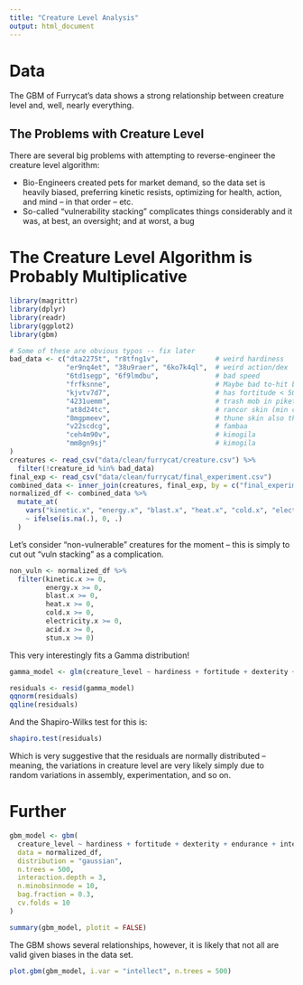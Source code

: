 ```yaml
---
title: "Creature Level Analysis"
output: html_document
---
```


# Data

The GBM of Furrycat's data shows a strong relationship between creature level and, well, nearly everything.


## The Problems with Creature Level

There are several big problems with attempting to reverse-engineer the creature level algorithm:

- Bio-Engineers created pets for market demand, so the data set is heavily biased, preferring kinetic resists, optimizing for health, action, and mind -- in that order -- etc.
- So-called "vulnerability stacking" complicates things considerably and it was, at best, an oversight; and at worst, a bug

# The Creature Level Algorithm is Probably Multiplicative

```r
library(magrittr)
library(dplyr)
library(readr)
library(ggplot2)
library(gbm)

# Some of these are obvious typos -- fix later
bad_data <- c("dta2275t", "r8tfng1v",              # weird hardiness
              "er9nq4et", "38u9raer", "6ko7k4ql",  # weird action/dex
              "6td1segp", "6f9lmdbu",              # bad speed
              "frfksnne",                          # Maybe bad to-hit but interesting...
              "kjvtv7d7",                          # has fortitude < 500 AND light armor?
              "4231uemm",                          # trash mob in piket skin (min cl 25) that throws off CL calculations
              "at8d24tc",                          # rancor skin (min cl 35) also throwing off cl calculations
              "8mgpmeev",                          # thune skin also throwing off cl
              "v22scdcg",                          # fambaa
              "ceh4m90v",                          # kimogila
              "mm8gn9sj"                           # kimogila
)
creatures <- read_csv("data/clean/furrycat/creature.csv") %>%
  filter(!creature_id %in% bad_data)
final_exp <- read_csv("data/clean/furrycat/final_experiment.csv")
combined_data <- inner_join(creatures, final_exp, by = c("final_experimentation_id" = "serial"))
normalized_df <- combined_data %>%
  mutate_at(
    vars("kinetic.x", "energy.x", "blast.x", "heat.x", "cold.x", "electricity.x", "acid.x", "stun.x"),
    ~ ifelse(is.na(.), 0, .)
  )
```


Let's consider "non-vulnerable" creatures for the moment -- this is simply to cut out "vuln stacking" as a complication.

```r
non_vuln <- normalized_df %>% 
  filter(kinetic.x >= 0, 
         energy.x >= 0, 
         blast.x >= 0, 
         heat.x >= 0, 
         cold.x >= 0, 
         electricity.x >= 0, 
         acid.x >= 0, 
         stun.x >= 0)
```

This very interestingly fits a Gamma distribution!

```r
gamma_model <- glm(creature_level ~ hardiness + fortitude + dexterity + endurance + intellect + cleverness + courage + dependability + fierceness + power + armor.x + kinetic.x + energy.x + blast.x + heat.x + cold.x +electricity.x + acid.x + stun.x, data = non_vuln, family = Gamma())

residuals <- resid(gamma_model)
qqnorm(residuals)
qqline(residuals)
```

And the Shapiro-Wilks test for this is:

```r
shapiro.test(residuals)
```

Which is very suggestive that the residuals are normally distributed -- meaning, the variations in creature level are very likely simply due to random variations in assembly, experimentation, and so on.

# Further

```r
gbm_model <- gbm(
  creature_level ~ hardiness + fortitude + dexterity + endurance + intellect + cleverness + courage + dependability + fierceness + power + armor.x + kinetic.x + energy.x + blast.x + heat.x + cold.x +  electricity.x + acid.x + stun.x,
  data = normalized_df,
  distribution = "gaussian",
  n.trees = 500,
  interaction.depth = 3,
  n.minobsinnode = 10,
  bag.fraction = 0.3,
  cv.folds = 10
)
```

```r
summary(gbm_model, plotit = FALSE)
```

The GBM shows several relationships, however, it is likely that not all are valid given biases in the data set.

```r
plot.gbm(gbm_model, i.var = "intellect", n.trees = 500)
```
